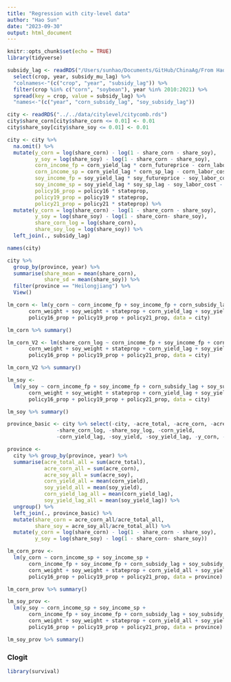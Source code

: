 ```yaml
---
title: "Regression with city-level data"
author: "Hao Sun"
date: "2023-09-30"
output: html_document
---
```


```r
knitr::opts_chunk$set(echo = TRUE)
library(tidyverse)
```


```r
subsidy_lag <- readRDS("/Users/sunhao/Documents/GitHub/ChinaAg/From Hao/data/heilongjiang/dat.rds") %>% 
  select(crop, year, subsidy_mu_lag) %>% 
  "colnames<-"(c("crop", "year", "subsidy_lag")) %>% 
  filter(crop %in% c("corn", "soybean"), year %in% 2010:2021) %>% 
  spread(key = crop, value = subsidy_lag) %>% 
  "names<-"(c("year", "corn_subsidy_lag", "soy_subsidy_lag"))

city <- readRDS("../../data/citylevel/citycomb.rds") 
city$share_corn[city$share_corn <= 0.01] <- 0.01
city$share_soy[city$share_soy <= 0.01] <- 0.01

city <- city %>% 
  na.omit() %>% 
  mutate(y_corn = log(share_corn) - log(1 - share_corn - share_soy), 
         y_soy = log(share_soy) - log(1 - share_corn - share_soy), 
         corn_income_fp = corn_yield_lag * corn_futureprice - corn_labor_cost - corn_service_cost - corn_land_cost,
         corn_income_sp = corn_yield_lag * corn_sp_lag - corn_labor_cost - corn_service_cost - corn_land_cost,
         soy_income_fp = soy_yield_lag * soy_futureprice - soy_labor_cost - soy_service_cost - soy_land_cost, 
         soy_income_sp = soy_yield_lag * soy_sp_lag - soy_labor_cost - soy_service_cost - soy_land_cost, 
         policy16_prop = policy16 * stateprop, 
         policy19_prop = policy19 * stateprop, 
         policy21_prop = policy21 * stateprop) %>% 
  mutate(y_corn = log(share_corn) - log(1 - share_corn - share_soy), 
         y_soy = log(share_soy) - log(1 - share_corn- share_soy),
         share_corn_log = log(share_corn), 
         share_soy_log = log(share_soy)) %>% 
  left_join(., subsidy_lag)

names(city)
```

```r
city %>% 
  group_by(province, year) %>%
  summarise(share_mean = mean(share_corn), 
            share_sd = mean(share_soy)) %>% 
  filter(province == "Heilongjiang") %>%
  View()
```


```r
lm_corn <- lm(y_corn ~ corn_income_fp + soy_income_fp + corn_subsidy_lag + soy_subsidy_lag + 
       corn_weight + soy_weight + stateprop + corn_yield_lag + soy_yield_lag + 
       policy16_prop + policy19_prop + policy21_prop, data = city)

lm_corn %>% summary()
```


```r
lm_corn_V2 <- lm(share_corn_log ~ corn_income_fp + soy_income_fp + corn_subsidy_lag + soy_subsidy_lag + 
       corn_weight + soy_weight + stateprop + corn_yield_lag + soy_yield_lag + 
       policy16_prop + policy19_prop + policy21_prop, data = city)

lm_corn_V2 %>% summary()
```

```r
lm_soy <- 
  lm(y_soy ~ corn_income_fp + soy_income_fp + corn_subsidy_lag + soy_subsidy_lag + 
       corn_weight + soy_weight + stateprop + corn_yield_lag + soy_yield_lag + 
       policy16_prop + policy19_prop + policy21_prop, data = city)

lm_soy %>% summary()
```


```r
province_basic <- city %>% select(-city, -acre_total, -acre_corn, -acre_soy, -share_corn, -share_soy,
                -share_corn_log, -share_soy_log, -corn_yield, 
                -corn_yield_lag, -soy_yield, -soy_yield_lag, -y_corn, -y_soy) %>% unique()

province <- 
  city %>% group_by(province, year) %>% 
  summarise(acre_total_all = sum(acre_total), 
            acre_corn_all = sum(acre_corn), 
            acre_soy_all = sum(acre_soy), 
            corn_yield_all = mean(corn_yield), 
            soy_yield_all = mean(soy_yield), 
            corn_yield_lag_all = mean(corn_yield_lag),
            soy_yield_lag_all = mean(soy_yield_lag)) %>%
  ungroup() %>% 
  left_join(., province_basic) %>% 
  mutate(share_corn = acre_corn_all/acre_total_all, 
         share_soy = acre_soy_all/acre_total_all) %>% 
  mutate(y_corn = log(share_corn) - log(1 - share_corn - share_soy), 
         y_soy = log(share_soy) - log(1 - share_corn- share_soy))
```

```r
lm_corn_prov <- 
  lm(y_corn ~ corn_income_sp + soy_income_sp +
       corn_income_fp + soy_income_fp + corn_subsidy_lag + soy_subsidy_lag + 
       corn_weight + soy_weight + stateprop + corn_yield_all + soy_yield_all + 
       policy16_prop + policy19_prop + policy21_prop, data = province)

lm_corn_prov %>% summary()
```

```r
lm_soy_prov <- 
  lm(y_soy ~ corn_income_sp + soy_income_sp +
       corn_income_fp + soy_income_fp + corn_subsidy_lag + soy_subsidy_lag + 
       corn_weight + soy_weight + stateprop + corn_yield_all + soy_yield_all + 
       policy16_prop + policy19_prop + policy21_prop, data = province)

lm_soy_prov %>% summary()
```


### Clogit {-}

```r
library(survival)


```


